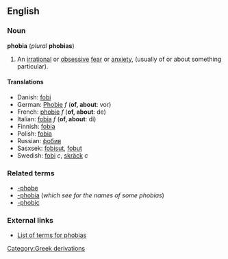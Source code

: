 {{wikipedia}}
==English==
===Noun===
'''phobia''' (''plural'' '''phobias''')

#An [[irrational]] or [[obsessive]] [[fear]] or [[anxiety]], (usually of or about something particular).

====Translations====
*Danish: [[fobi]]
*German: [[Phobie#German|Phobie]] ''f'' ('''of, about''': vor)
*French: [[phobie#French|phobie]] ''f'' ('''of, about''': de)
*Italian: [[fobia#Italian|fobia]] ''f'' ('''of, about''': di)
*Finnish: [[fobia#Finnish|fobia]]
*Polish: [[fobia#Polish|fobia]]
*Russian: [[фобия]]
*Sasxsek: [[fobisut]], [[fobut]]
*Swedish: [[fobi]] ''c'', [[skräck]] ''c''

===Related terms===
*[[-phobe]]
*[[-phobia]] (''which see for the names of some phobias'')
*[[-phobic]]

===External links===
*[http://www.phobialist.com List of terms for phobias]
[[Category:Greek derivations]]